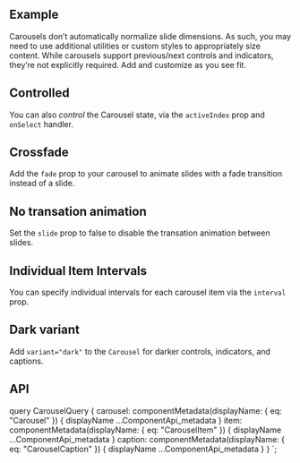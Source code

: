 

<PageHeader
  title="Carousels"
  subTitle="A slideshow component for cycling through elements—images or slides of
  text—like a carousel."
/>

## Example

Carousels don’t automatically normalize slide dimensions. As such, you
may need to use additional utilities or custom styles to appropriately
size content. While carousels support previous/next controls and
indicators, they’re not explicitly required. Add and customize as you
see fit.

<ReactPlayground codeText={CarouselUncontrolled} />

## Controlled

You can also _control_ the Carousel state, via the
`activeIndex` prop and `onSelect` handler.

<ReactPlayground codeText={CarouselControlled} />

## Crossfade

Add the `fade` prop to your carousel to animate slides with a fade transition instead of a slide.

<ReactPlayground codeText={CarouselFade} />

## No transation animation

Set the `slide` prop to false to disable the transation animation between slides.

<ReactPlayground codeText={NoTransition} />

## Individual Item Intervals

You can specify individual intervals for each carousel item via the `interval`
prop.

<ReactPlayground codeText={IndividualIntervals} />

## Dark variant

Add `variant="dark"` to the `Carousel` for darker controls, indicators, and captions.

<ReactPlayground codeText={DarkVariant} />

## API

<ComponentApi metadata={props.data.carousel} />
<ComponentApi metadata={props.data.item} exportedBy={props.data.carousel} />
<ComponentApi metadata={props.data.caption} exportedBy={props.data.carousel} />

  query CarouselQuery {
    carousel: componentMetadata(displayName: { eq: "Carousel" }) {
      displayName
      ...ComponentApi_metadata
    }
    item: componentMetadata(displayName: { eq: "CarouselItem" }) {
      displayName
      ...ComponentApi_metadata
    }
    caption: componentMetadata(displayName: { eq: "CarouselCaption" }) {
      displayName
      ...ComponentApi_metadata
    }
  }
`;
